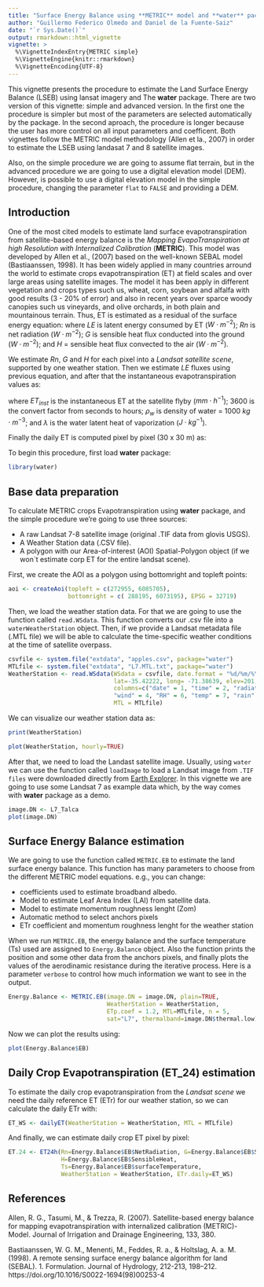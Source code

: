 ```yaml
---
title: "Surface Energy Balance using **METRIC** model and **water** package: 1. *simple procedure*"
author: "Guillermo Federico Olmedo and Daniel de la Fuente-Saiz"
date: "`r Sys.Date()`"
output: rmarkdown::html_vignette
vignette: >
  %\VignetteIndexEntry{METRIC simple}
  %\VignetteEngine{knitr::rmarkdown}
  %\VignetteEncoding{UTF-8}
---
```


This vignette presents the procedure to estimate the Land Surface Energy Balance (LSEB) using lansat imagery and The
**water** package. There are two version of this vignette: simple and advanced version. In the first one the procedure is simpler but most of the parameters are selected automatically by the package. In the second aproach, the procedure is longer because the user has more control on all input parameters and coefficent. Both vignettes follow the METRIC model methodology (Allen et la., 2007) in order to estimate the LSEB using landasat 7 and 8 satellite images. 

Also, on the simple procedure we are going to assume flat terrain, but in the advanced procedure we are going to use a digital elevation model (DEM). However, is possible to use a digital elevation model in the simple procedure, changing the parameter `flat` to `FALSE` and providing a DEM.

## Introduction

One of the most cited models to estimate land surface evapotranspiration from satellite-based energy balance is the *Mapping EvapoTranspiration at high Resolution with Internalized Calibration* (**METRIC**). This model was developed by Allen et al., (2007) based on the well-known SEBAL model (Bastiaanssen, 1998). It has been widely applied in many countries arround the world to estimate crops evapotranspiration (ET) at field scales and over large areas using satellite images. The model it has been apply in different vegetation and crops types such us, wheat, corn, soybean and alfalfa with good results (3 - 20% of error) and also in recent years over sparce woody canopies such us vineyards, and olive orchards, in both plain and mountainous terrain. Thus, ET is estimated as a residual of the surface energy equation:
\begin{equation}
\label{eq:EB}
LE = R_n - G - H
\end{equation}
where $LE$ is latent energy consumed by ET ($W \cdot m^{-2}$); $Rn$ is net radiation ($W \cdot m^{-2}$); $G$ is sensible heat flux conducted into the ground ($W \cdot m^{-2}$); and $H$ = sensible heat flux convected to the air ($W \cdot m^{-2}$).

We estimate $Rn$, $G$ and $H$ for each pixel into a *Landsat satellite scene*, supported by one weather station. Then we estimate $LE$ fluxes using previous equation, and after that the instantaneous evapotranspiration values as:

\begin{equation}
ET_{inst} = 3600 \cdot \frac{LE}{\lambda \rho_w}
\end{equation}

where $ET_{inst}$ is the instantaneous ET at the satellite flyby ($mm \cdot h^{-1}$); 3600 is the convert factor from seconds to hours; $\rho_w$ is density of water = 1000 $kg\cdot m^{-3}$; and $\lambda$ is the water latent heat of vaporization ($J\cdot kg^{-1}$).

Finally the daily ET is computed pixel by pixel (30 x 30 m) as:
\begin{equation}
ET_{24} = \frac{ET_{inst}}{ET_r} ET_{r\_24}
\label{eq:et24}
\end{equation}

To begin this procedure, first load **water** package: 

```r
library(water)

```

## Base data preparation

To calculate METRIC crops Evapotranspiration using **water** package, and the simple procedure we're going to use three sources:

- A raw Landsat 7-8 satellite image (original .TIF data from glovis USGS).
- A Weather Station data (.CSV file).
- A polygon with our Area-of-interest (AOI) Spatial-Polygon object (if we won`t estimate corp ET for the entire landsat scene).

First, we create the AOI as a polygon using bottomright and topleft points:
```r
aoi <- createAoi(topleft = c(272955, 6085705), 
                 bottomright = c( 288195, 6073195), EPSG = 32719)
```

Then, we load the weather station data. For that we are going to use the function called `read.WSdata`. This function converts our .csv file into a `waterWeatherStation` object. Then, if we provide a Landsat metadata file (.MTL file) we will be able to calculate the time-specific weather conditions at the time of satellite overpass.

```r
csvfile <- system.file("extdata", "apples.csv", package="water")
MTLfile <- system.file("extdata", "L7.MTL.txt", package="water")
WeatherStation <- read.WSdata(WSdata = csvfile, date.format = "%d/%m/%Y", 
                              lat=-35.42222, long= -71.38639, elev=201, height= 2.2,
                              columns=c("date" = 1, "time" = 2, "radiation" = 3,
                              "wind" = 4, "RH" = 6, "temp" = 7, "rain" = 8), 
                              MTL = MTLfile)
```

We can visualize our weather station data as: 
```r
print(WeatherStation)

plot(WeatherStation, hourly=TRUE)
```


After that, we need to load the Landast satellite image. Usually, using `water` we can use the 
function called `loadImage` to load a Landsat image from `.TIF files` were downloaded directly
from [Earth Explorer](https://earthexplorer.usgs.gov/). In this vignette we are
going to use some Landsat 7 as example data which, by the way comes with **water** package as a demo.
```r
image.DN <- L7_Talca
plot(image.DN)
```


## Surface Energy Balance estimation

We are going to use the function called `METRIC.EB` to estimate the land surface energy balance. This function has many parameters to choose from the different METRIC model equations. e.g., you can change:

- coefficients used to estimate broadband albedo.
- Model to estimate Leaf Area Index (LAI) from satellite data.
- Model to estimate momentum roughness lenght (Zom)
- Automatic method to select anchors pixels
- ETr coefficient and momentum roughness lenght for the weather station

When we run `METRIC.EB`, the energy balance and the surface temperature (Ts) used are assigned to `Energy.Balance` object. Also the function prints the position and some other data from the anchors pixels, and finally plots the values of the aerodinamic resistance during the iterative process. Here is a parameter `verbose` to control how much information we want to see in the output.

```r
Energy.Balance <- METRIC.EB(image.DN = image.DN, plain=TRUE, 
                            WeatherStation = WeatherStation, 
                            ETp.coef = 1.2, MTL=MTLfile, n = 5,
                            sat="L7", thermalband=image.DN$thermal.low)
```

Now we can plot the results using:

```r
plot(Energy.Balance$EB)
```

## Daily Crop Evapotranspiration (ET_24) estimation

To estimate the daily crop evapotranspiration from the *Landsat scene* we need the daily reference ET (ETr) for our weather station, so we can calculate the daily ETr with:

```r
ET_WS <- dailyET(WeatherStation = WeatherStation, MTL = MTLfile)
```

And finally, we can estimate daily crop ET pixel by pixel:

```r
ET.24 <- ET24h(Rn=Energy.Balance$EB$NetRadiation, G=Energy.Balance$EB$SoilHeat, 
               H=Energy.Balance$EB$SensibleHeat, 
               Ts=Energy.Balance$EB$surfaceTemperature, 
               WeatherStation = WeatherStation, ETr.daily=ET_WS)
```

## References

Allen, R. G., Tasumi, M., & Trezza, R. (2007). Satellite-based energy balance for mapping evapotranspiration with internalized calibration (METRIC)-Model. Journal of Irrigation and Drainage Engineering, 133, 380.

Bastiaanssen, W. G. M., Menenti, M., Feddes, R. a., & Holtslag, A. a. M. (1998). A remote sensing surface energy balance algorithm for land (SEBAL). 1. Formulation. Journal of Hydrology, 212-213, 198–212. https://doi.org/10.1016/S0022-1694(98)00253-4